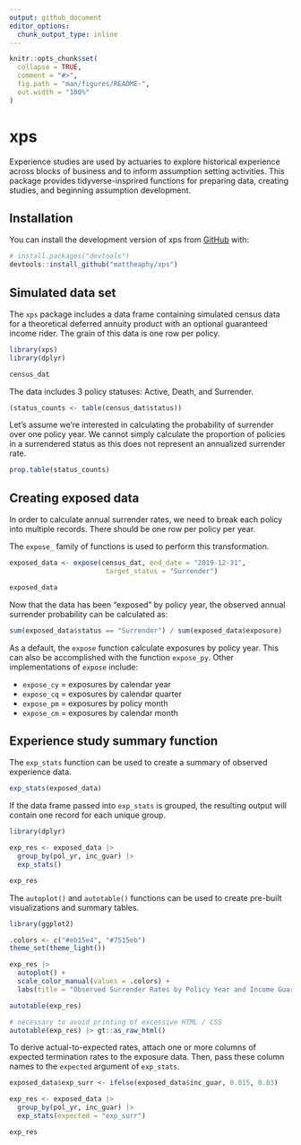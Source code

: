 ```yaml
---
output: github_document
editor_options: 
  chunk_output_type: inline
---
```


<!-- README.md is generated from README.Rmd. Please edit that file -->

```r
knitr::opts_chunk$set(
  collapse = TRUE,
  comment = "#>",
  fig.path = "man/figures/README-",
  out.width = "100%"
)
```

# xps

<!-- badges: start -->
<!-- badges: end -->

Experience studies are used by actuaries to explore historical experience across
blocks of business and to inform assumption setting activities. This package 
provides tidyverse-insprired functions for preparing data, creating studies, 
and beginning assumption development.

## Installation

You can install the development version of xps from [GitHub](https://github.com/) with:

``` r
# install.packages("devtools")
devtools::install_github("mattheaphy/xps")
```

## Simulated data set

The `xps` package includes a data frame containing simulated census data for a theoretical deferred annuity product with an optional guaranteed income rider. The grain of this data is one row per policy.

```r
library(xps)
library(dplyr)

census_dat
```

The data includes 3 policy statuses: Active, Death, and Surrender.

```r
(status_counts <- table(census_dat$status))
```

Let's assume we're interested in calculating the probability of surrender over one policy year. We cannot simply calculate the proportion of policies in a surrendered status as this does not represent an annualized surrender rate. 

```r
prop.table(status_counts)
```

## Creating exposed data

In order to calculate annual surrender rates, we need to break each policy into multiple records. There should be one row per policy per year.

The `expose_` family of functions is used to perform this transformation. 


```r
exposed_data <- expose(census_dat, end_date = "2019-12-31", 
                        target_status = "Surrender")

exposed_data
```

Now that the data has been "exposed" by policy year, the observed annual surrender probability can be calculated as:

```r
sum(exposed_data$status == "Surrender") / sum(exposed_data$exposure)
```

As a default, the `expose` function calculate exposures by policy year. This can also be accomplished with the function `expose_py`. Other implementations of `expose` include:

- `expose_cy` = exposures by calendar year
- `expose_cq` = exposures by calendar quarter
- `expose_pm` = exposures by policy month
- `expose_cm` = exposures by calendar month

## Experience study summary function

The `exp_stats` function can be used to create a summary of observed experience data.

```r
exp_stats(exposed_data)
```

If the data frame passed into `exp_stats` is grouped, the resulting output will contain one record for each unique group.

```r
library(dplyr)

exp_res <- exposed_data |> 
  group_by(pol_yr, inc_guar) |> 
  exp_stats()

exp_res
```

The `autoplot()` and `autotable()` functions can be used to create pre-built visualizations and summary tables.

```r

library(ggplot2)

.colors <- c("#eb15e4", "#7515eb")
theme_set(theme_light())

exp_res |> 
  autoplot() + 
  scale_color_manual(values = .colors) + 
  labs(title = "Observed Surrender Rates by Policy Year and Income Guarantee Presence")

```

```r

autotable(exp_res)

```

```r
# necessary to avoid printing of excessive HTML / CSS
autotable(exp_res) |> gt::as_raw_html()
```


To derive actual-to-expected rates, attach one or more columns of expected termination rates to the exposure data. Then, pass these column names to the `expected` argument of `exp_stats`.

```r
exposed_data$exp_surr <- ifelse(exposed_data$inc_guar, 0.015, 0.03)

exp_res <- exposed_data |> 
  group_by(pol_yr, inc_guar) |> 
  exp_stats(expected = "exp_surr")

exp_res

```
